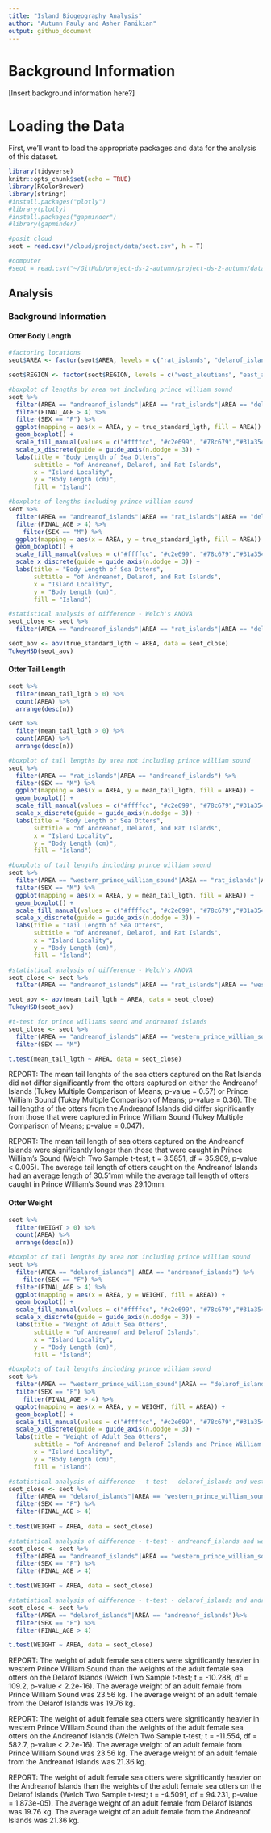 ```yaml
---
title: "Island Biogeography Analysis"
author: "Autumn Pauly and Asher Panikian"
output: github_document
---
```


# Background Information
[Insert background information here?]

# Loading the Data
First, we'll want to load the appropriate packages and data for the analysis of this dataset.

```r
library(tidyverse)
knitr::opts_chunk$set(echo = TRUE)
library(RColorBrewer)
library(stringr)
#install.packages("plotly")
#library(plotly)
#install.packages("gapminder")
#library(gapminder)
```

```r
#posit cloud
seot = read.csv("/cloud/project/data/seot.csv", h = T)

#computer
#seot = read.csv("~/GitHub/project-ds-2-autumn/project-ds-2-autumn/data/seot.csv", h = T)
```

## Analysis
### Background Information

#### Otter Body Length 

```r
#factoring locations
seot$AREA <- factor(seot$AREA, levels = c("rat_islands", "delarof_islands", "andreanof_islands", "eastern_prince_william_sound", "western_prince_william_sound"))

seot$REGION <- factor(seot$REGION, levels = c("west_aleutians", "east_aleutians", "alaskan_peninsula", "southeast_alaska", "prince_william_sound"))
```

```r
#boxplot of lengths by area not including prince william sound
seot %>% 
  filter(AREA == "andreanof_islands"|AREA == "rat_islands"|AREA == "delarof_islands"| AREA == "afognak_island") %>% 
  filter(FINAL_AGE > 4) %>% 
  filter(SEX == "F") %>% 
  ggplot(mapping = aes(x = AREA, y = true_standard_lgth, fill = AREA)) +
  geom_boxplot() + 
  scale_fill_manual(values = c("#ffffcc", "#c2e699", "#78c679","#31a354","#006837")) + 
  scale_x_discrete(guide = guide_axis(n.dodge = 3)) +
  labs(title = "Body Length of Sea Otters", 
       subtitle = "of Andreanof, Delarof, and Rat Islands",
       x = "Island Locality", 
       y = "Body Length (cm)", 
       fill = "Island")

#boxplots of lengths including prince william sound
seot %>% 
  filter(AREA == "andreanof_islands"|AREA == "rat_islands"|AREA == "delarof_islands"| AREA == "western_prince_william_sound") %>% 
  filter(FINAL_AGE > 4) %>% 
    filter(SEX == "M") %>%
  ggplot(mapping = aes(x = AREA, y = true_standard_lgth, fill = AREA)) +
  geom_boxplot() + 
  scale_fill_manual(values = c("#ffffcc", "#c2e699", "#78c679","#31a354","#006837")) + 
  scale_x_discrete(guide = guide_axis(n.dodge = 3)) +
  labs(title = "Body Length of Sea Otters", 
       subtitle = "of Andreanof, Delarof, and Rat Islands",
       x = "Island Locality", 
       y = "Body Length (cm)", 
       fill = "Island")

#statistical analysis of difference - Welch's ANOVA
seot_close <- seot %>% 
  filter(AREA == "andreanof_islands"|AREA == "rat_islands"|AREA == "delarof_islands")

seot_aov <- aov(true_standard_lgth ~ AREA, data = seot_close)
TukeyHSD(seot_aov)
```
#### Otter Tail Length 

```r
seot %>% 
  filter(mean_tail_lgth > 0) %>% 
  count(AREA) %>% 
  arrange(desc(n))

seot %>% 
  filter(mean_tail_lgth > 0) %>% 
  count(AREA) %>% 
  arrange(desc(n))
```

```r
#boxplot of tail lengths by area not including prince william sound
seot %>% 
  filter(AREA == "rat_islands"|AREA == "andreanof_islands") %>% 
  filter(SEX == "M") %>% 
  ggplot(mapping = aes(x = AREA, y = mean_tail_lgth, fill = AREA)) +
  geom_boxplot() + 
  scale_fill_manual(values = c("#ffffcc", "#c2e699", "#78c679","#31a354","#006837")) + 
  scale_x_discrete(guide = guide_axis(n.dodge = 3)) +
  labs(title = "Body Length of Sea Otters", 
       subtitle = "of Andreanof, Delarof, and Rat Islands",
       x = "Island Locality", 
       y = "Body Length (cm)", 
       fill = "Island")

#boxplots of tail lengths including prince william sound
seot %>% 
  filter(AREA == "western_prince_william_sound"|AREA == "rat_islands"|AREA == "andreanof_islands") %>% 
  filter(SEX == "M") %>%
  ggplot(mapping = aes(x = AREA, y = mean_tail_lgth, fill = AREA)) +
  geom_boxplot() + 
  scale_fill_manual(values = c("#ffffcc", "#c2e699", "#78c679","#31a354","#006837")) + 
  scale_x_discrete(guide = guide_axis(n.dodge = 3)) +
  labs(title = "Tail Length of Sea Otters", 
       subtitle = "of Andreanof, Delarof, and Rat Islands",
       x = "Island Locality", 
       y = "Body Length (cm)", 
       fill = "Island")
```


```r
#statistical analysis of difference - Welch's ANOVA
seot_close <- seot %>% 
  filter(AREA == "andreanof_islands"|AREA == "rat_islands"|AREA == "western_prince_william_sound")

seot_aov <- aov(mean_tail_lgth ~ AREA, data = seot_close)
TukeyHSD(seot_aov)

#t-test for prince williams sound and andreanof islands
seot_close <- seot %>% 
  filter(AREA == "andreanof_islands"|AREA == "western_prince_william_sound") %>% 
  filter(SEX == "M")

t.test(mean_tail_lgth ~ AREA, data = seot_close)
```

REPORT: The mean tail lenghts of the sea otters captured on the Rat Islands did not differ significantly from the otters captured on either the Andreanof Islands (Tukey Multiple Comparison of Means; p-value = 0.57) or Prince William Sound (Tukey Multiple Comparison of Means; p-value = 0.36). The tail lengths of the otters from the Andreanof Islands did differ significantly from those that were captured in Prince William Sound (Tukey Multiple Comparison of Means; p-value = 0.047). 

REPORT: The mean tail length of sea otters captured on the Andreanof Islands were significantly longer than those that were caught in Prince William's Sound (Welch Two Sample t-test; t = 3.5851, df = 35.969, p-value < 0.005). The average tail length of otters caught on the Andreanof Islands had an average length of 30.51mm while the average tail length of otters caught in Prince William's Sound was 29.10mm. 

#### Otter Weight

```r
seot %>% 
  filter(WEIGHT > 0) %>% 
  count(AREA) %>% 
  arrange(desc(n))
```

```r
#boxplot of tail lengths by area not including prince william sound
seot %>% 
  filter(AREA == "delarof_islands"| AREA == "andreanof_islands") %>% 
    filter(SEX == "F") %>% 
  filter(FINAL_AGE > 4) %>% 
  ggplot(mapping = aes(x = AREA, y = WEIGHT, fill = AREA)) +
  geom_boxplot() + 
  scale_fill_manual(values = c("#ffffcc", "#c2e699", "#78c679","#31a354","#006837")) + 
  scale_x_discrete(guide = guide_axis(n.dodge = 3)) +
  labs(title = "Weight of Adult Sea Otters", 
       subtitle = "of Andreanof and Delarof Islands",
       x = "Island Locality", 
       y = "Body Length (cm)", 
       fill = "Island")

#boxplots of tail lengths including prince william sound
seot %>% 
  filter(AREA == "western_prince_william_sound"|AREA == "delarof_islands"| AREA == "andreanof_islands") %>% 
  filter(SEX == "F") %>% 
    filter(FINAL_AGE > 4) %>%
  ggplot(mapping = aes(x = AREA, y = WEIGHT, fill = AREA)) +
  geom_boxplot() + 
  scale_fill_manual(values = c("#ffffcc", "#c2e699", "#78c679","#31a354","#006837")) + 
  scale_x_discrete(guide = guide_axis(n.dodge = 3)) +
  labs(title = "Weight of Adult Sea Otters", 
       subtitle = "of Andreanof and Delarof Islands and Prince William Sound",
       x = "Island Locality", 
       y = "Body Length (cm)", 
       fill = "Island")
```

```r
#statistical analysis of difference - t-test - delarof_islands and western_prince_william_sound
seot_close <- seot %>% 
  filter(AREA == "delarof_islands"|AREA == "western_prince_william_sound") %>% 
  filter(SEX == "F") %>% 
  filter(FINAL_AGE > 4) 
  
t.test(WEIGHT ~ AREA, data = seot_close)

#statistical analysis of difference - t-test - andreanof_islands and western_prince_william_sound
seot_close <- seot %>% 
  filter(AREA == "andreanof_islands"|AREA == "western_prince_william_sound")%>% 
  filter(SEX == "F") %>% 
  filter(FINAL_AGE > 4)

t.test(WEIGHT ~ AREA, data = seot_close)

#statistical analysis of difference - t-test - delarof_islands and andreanof_islands
seot_close <- seot %>% 
  filter(AREA == "delarof_islands"|AREA == "andreanof_islands")%>% 
  filter(SEX == "F") %>% 
  filter(FINAL_AGE > 4)

t.test(WEIGHT ~ AREA, data = seot_close)
```


REPORT: The weight of adult female sea otters were significantly heavier in western Prince William Sound than the weights of the adult female sea otters on the Delarof Islands (Welch Two Sample t-test; t = -10.288, df = 109.2, p-value < 2.2e-16). The average weight of an adult female from Prince William Sound was 23.56 kg. The average weight of an adult female from the Delarof Islands was 19.76 kg.

REPORT: The weight of adult female sea otters were significantly heavier in western Prince William Sound than the weights of the adult female sea otters on the Andreanof Islands (Welch Two Sample t-test; t = -11.554, df = 582.7, p-value < 2.2e-16). The average weight of an adult female from Prince William Sound was 23.56 kg. The average weight of an adult female from the Andreanof Islands was 21.36 kg.

REPORT: The weight of adult female sea otters were significantly heavier on the Andreanof Islands than the weights of the adult female sea otters on the Delarof Islands (Welch Two Sample t-test; t = -4.5091, df = 94.231, p-value = 1.873e-05). The average weight of an adult female from Delarof Islands was 19.76 kg. The average weight of an adult female from the Andreanof Islands was 21.36 kg.